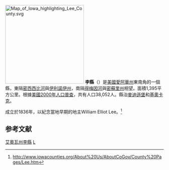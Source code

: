 {{noteTA
|G1=USState
|T=zh-hans:李县 (艾奥瓦州); zh-hk:李縣 (艾奧瓦州); zh-tw:李郡 (愛阿華州);
|1=zh-hans:李县; zh-hk:李縣; zh-tw:李郡;
}}
[[File:Map_of_Iowa_highlighting_Lee_County.svg|250px]]
{{Otheruses|李縣|subject=美國愛阿華州的一個縣|other=同名的縣}}
'''李縣'''（{{lang-en|Lee County}}）是[[美國|美國]][[愛阿華州|愛阿華州]]東南角的一個縣，東隔[[密西西比河|密西西比河]]與[[伊利諾伊州|伊利諾伊州]]，南隔[[得梅因河|得梅因河]]與[[密蘇里州|密蘇里州]]相望。面積1,395平方公里。根據[[美國2000年人口普查|美國2000年人口普查]]，共有人口38,052人。縣治[[麥迪遜堡|麥迪遜堡]]和[[基奧卡克|基奧卡克]]。

成立於1836年，以紀念當地早期的地主William Elliot Lee。<ref>http://www.iowacounties.org/About%20Us/AboutCoGov/County%20Pages/Lee.htm{{dead link|date=2018年3月 |bot=InternetArchiveBot |fix-attempted=yes }}</ref>

== 参考文献 ==
{{reflist}}

{{iowa-stub}}

[[Category:艾奧瓦州李縣|]]
[[Category:艾奧瓦州行政區劃|L]]